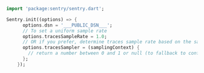 <SignInNote />

```dart
import 'package:sentry/sentry.dart';

Sentry.init((options) => {
      options.dsn = '___PUBLIC_DSN___';
      // To set a uniform sample rate
      options.tracesSampleRate = 1.0;
      // OR if you prefer, determine traces sample rate based on the sampling context
      options.tracesSampler = (samplingContext) {
        // return a number between 0 and 1 or null (to fallback to configured value)
      };
    });
```
